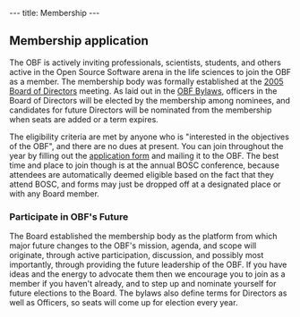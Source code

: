 ---
title: Membership
---

== Membership application ==
The OBF is actively inviting professionals, scientists, students, and others active in the Open Source Software arena in the life sciences to join the OBF as a member. The membership body was formally established at the [[Minutes:2005_BOSC_Meeting|2005 Board of Directors]] meeting. As laid out in the [http://news.open-bio.org/archives/uploads/OBF-Election-Bylaws-1.pdf OBF Bylaws], officers in the Board of Directors will be elected by the membership among nominees, and candidates for future Directors will be nominated from the membership when seats are added or a term expires.

The eligibility criteria are met by anyone who is &quot;interested in the objectives of the OBF&quot;, and there are no dues at present. You can join throughout the year by filling out the [[:Image:OBF_Membership_Form.pdf|application form]] and mailing it to the OBF. The best time and place to join though is at the annual BOSC conference, because attendees are automatically deemed eligible based on the fact that they attend BOSC, and forms may just be dropped off at a designated place or with any Board member.

=== Participate in OBF's Future ===
The Board established the membership body as the platform from which major future changes to the OBF's mission, agenda, and scope will originate, through active participation, discussion, and possibly most importantly, through providing the future leadership of the OBF. If you have ideas and the energy to advocate them then we encourage you to join as a member if you haven't already, and to step up and nominate yourself for future elections to the Board. The bylaws also define terms for Directors as well as Officers, so seats will come up for election every year.